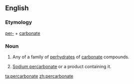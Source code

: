 ==English==

===Etymology===
[[per-]] + [[carbonate]]

===Noun===
{{en-noun}}

# {{lb|en|chemistry}} Any of a family of [[perhydrate]]s of [[carbonate]] compounds.
# [[w:Sodium percarbonate|Sodium percarbonate]] or a product containing it.

[[ta:percarbonate]]
[[zh:percarbonate]]